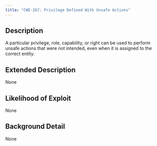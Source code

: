 ```yaml
---
title: "CWE-267: Privilege Defined With Unsafe Actions"
---
```


## Description
A particular privilege, role, capability, or right can be used to perform unsafe actions that were not intended, even when it is assigned to the correct entity.

## Extended Description
None

## Likelihood of Exploit
None

## Background Detail
None
        